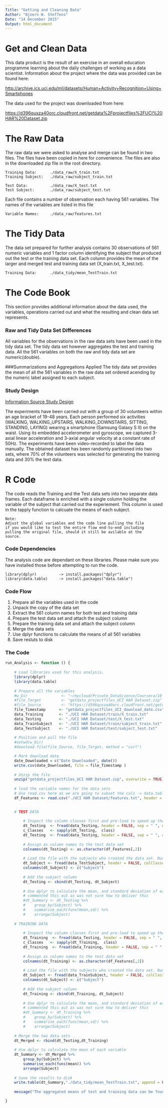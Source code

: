 ```yaml
---
Title: "Getting and Cleaning Data"
Author: "Bjoern W. Steffens"
Date: "14 December 2015"
Output: html_document
---
```


# Get and Clean Data

This data product is the result of an exercise in an overall education
programme learning about the daily challenges of working as a data scientist. Information about the project where the data was provided can be found here:

[http://archive.ics.uci.edu/ml/datasets/Human+Activity+Recognition+Using+Smartphones](http://archive.ics.uci.edu/ml/datasets/Human+Activity+Recognition+Using+Smartphones)

The data used for the project was downloaded from here:

[https://d396qusza40orc.cloudfront.net/getdata%2Fprojectfiles%2FUCI%20HAR%20Dataset.zip](https://d396qusza40orc.cloudfront.net/getdata%2Fprojectfiles%2FUCI%20HAR%20Dataset.zip)


# The Raw Data

The raw data we were asked to analyse and merge can be found in two files. The files
have been copied in here for convenience. The files are also in the downloaded
zip file in the root directory.

    Training Data:      ./data_raw/X_train.txt
    Training Subject:   ./data_raw/subject_train.txt
    
    Test Data:          ./data_raw/X_test.txt
    Test Subject:       ./data_raw/subject_test.txt


Each file contains a number of observation each having 561 variables. The names of the variables are listed in this file

    Variable Names:     ./data_raw/features.txt


# The Tidy Data
The data set prepared for further analysis contains 30 observations of 561 numeric
variables and 1 factor column identifying the subject that produced out the test
or the training data set. Each column provides the mean of the larger and merged
test and training data set (X_train.txt, X_test.txt).

    Training Data:      ./data_tidy/mean_TestTrain.txt


# The Code Book

This section provides additional information about the data used, the variables, operations carried out and what the resulting and clean data set represents.

### Raw and Tidy Data Set Differences
All variables for the observations in the raw data sets have been used in the tidy data set.
The tidy data set however aggregates the test and training data. All the 561 variables
on both the raw and tidy data set are numeric(double).

###Summarizations and Aggregations Applied
The tidy data set provides the mean of all the 561 variables in the raw data set ordered
acending by the numeric label assigned to each subject.

### Study Design
[Information Source Study Design](http://archive.ics.uci.edu/ml/datasets/Human+Activity+Recognition+Using+Smartphones)


The experiments have been carried out with a group of 30 volunteers within an age bracket of 19-48 years. Each person performed six activities (WALKING, WALKING_UPSTAIRS, WALKING_DOWNSTAIRS, SITTING, STANDING, LAYING) wearing a smartphone (Samsung Galaxy S II) on the waist. Using its embedded accelerometer and gyroscope, we captured 3-axial linear acceleration and 3-axial angular velocity at a constant rate of 50Hz. The experiments have been video-recorded to label the data manually. The obtained dataset has been randomly partitioned into two sets, where 70% of the volunteers was selected for generating the training data and 30% the test data. 



# R Code

The code reads the Training and the Test data sets into two separate data frames. Each dataframe is enriched with a single column holding the variable of the subject that carried out the experiement. This column is used in the tapply function to calcuate the means of each subject.

    Note:
    Adjust the global variables and the code line pulling the file
    if you would like to test the entire flow end-to-end including 
    pulling the original file, should it still be avilable at the
    source.

### Code Dependencies

The analysis code are dependant on these libraries. Please make sure you have installed those before attempting to run the code.

    library(dplyr)          -> install.packages("dplyr")
    library(data.table)     -> install.packages("data.table")
    
### Code Flow

1. Prepare all the variables used in the code
2. Unpack the copy of the data set
3. Extract the 561 column names for both test and training data
4. Prepare the test data set and attach the subject column
4. Prepare the training data set and attach the subject column
5. Merge the data sets
6. Use dplyr functions to calculate the means of all 561 variables
7. Save resluts to disk

### The Code
```r
run_Analysis <- function () {
    
    # Load libraries used for this analysis. 
    library(dplyr)
    library(data.table)
    
    # Prepare all the variables 
    #w_Dir               <- "~/mycloud/Private_DataScience/Coursera/10 Data Science Specialisation/20 Getting and Cleaning Data/99 assignment"
    #file_Target         <- "getdata_projectfiles_UCI HAR Dataset.zip"
    #file_Source         <- "https://d396qusza40orc.cloudfront.net/getdata%2Fprojectfiles%2FUCI%20HAR%20Dataset.zip"
    file_Timestamp      <- "getdata_projectfiles_UCI_download_date.csv"
    data_Training       <- "./UCI HAR Dataset/train/X_train.txt"
    data_Testing        <- "./UCI HAR Dataset/test/X_test.txt"
    data_TrainSubject   <- "./UCI HAR Dataset/train/subject_train.txt"
    data_TestSubject    <- "./UCI HAR Dataset/test/subject_test.txt"
    
    # Position and pull the file
    #setwd(w_Dir)
    #download.file(file_Source, file_Target, method = "curl")

    # Mark download date
    date_Downloaded = c("Date Downloaded", date())
    write.csv(date_Downloaded, file = file_Timestamp )
    
    # Unzip the file
    unzip("getdata_projectfiles_UCI HAR Dataset.zip", overwrite = TRUE)
    
    # load the variable names for the data sets
    # Use read.csv here as we are going to subset the cols -> data.table NoGo
    df_Features <- read.csv("./UCI HAR Dataset/features.txt", header = FALSE, sep = " ")
    

    # TEST DATA
    
        # Inspect the column classes first and pre-load to speed up the larger load
        dt_Testing  <- fread(data_Testing, header = FALSE, sep = " ", nrows = 10)
        c_Classes   <- sapply(dt_Testing,  class)
        dt_Testing  <- fread(data_Testing, header = FALSE, sep = " ", colClasses = c_Classes)
    
        # Assign as column names to the test data set
        colnames(dt_Testing) <- as.character(df_Features[,2])
        
        # Load the file with the subjects who created the data set. Numeric for pretty-sort
        dt_Subject <- fread(data_TestSubject, header = FALSE, colClasses = "numeric")
        colnames(dt_Subject) <- c("Subject")
    
        # Add the subject column
        dt_Testing <- cbind(dt_Testing, dt_Subject)
        
        # Use dplyr to calculate the mean, and standard deviation of each variable
        # commented this out as was not sure how to deliver this
        #dt_Summary <- dt_Testing %>%
        #    group_by(Subject) %>%
        #    summarise_each(funs(mean,sd)) %>%
        #    arrange(Subject)
    
    # TRAINING DATA
   
        # Inspect the column classes first and pre-load to speed up the larger load
        dt_Training  <- fread(data_Testing, header = FALSE, sep = " ", nrows = 10)
        c_Classes   <- sapply(dt_Training,  class)
        dt_Training  <- fread(data_Training, header = FALSE, sep = " ", colClasses = c_Classes)
        
        # Assign as column names to the test data set
        colnames(dt_Training) <- as.character(df_Features[,2])
        
        # Load the file with the subjects who created the data set. Numeric for pretty-sort
        dt_Subject <- fread(data_TrainSubject, header = FALSE, colClasses = "numeric")
        colnames(dt_Subject) <- c("Subject")
        
        # Add the subject column
        dt_Training <- cbind(dt_Training, dt_Subject)
        
        # Use dplyr to calculate the mean, and standard deviation of each variable
        # commented this out as was not sure how to deliver this
        #dt_Summary <- dt_Training %>%
        #    group_by(Subject) %>%
        #    summarise_each(funs(mean,sd)) %>%
        #    arrange(Subject)
        
    # Merge the two data sets
    dt_Merged <- rbind(dt_Testing,dt_Training)
    
    # Use dplyr to calculate the mean of each variable
    dt_Summary <- dt_Merged %>%
        group_by(Subject) %>%
        summarise_each(funs(mean)) %>%
        arrange(Subject)
    
    # Save the results to disk
    write.table(dt_Summary,"./data_tidy/mean_TestTrain.txt", append = FALSE, row.name = FALSE)
    
    message("The aggregated means of test and training data can be found here ./data_tidy/mean_TestTrain.txt")

}
```


